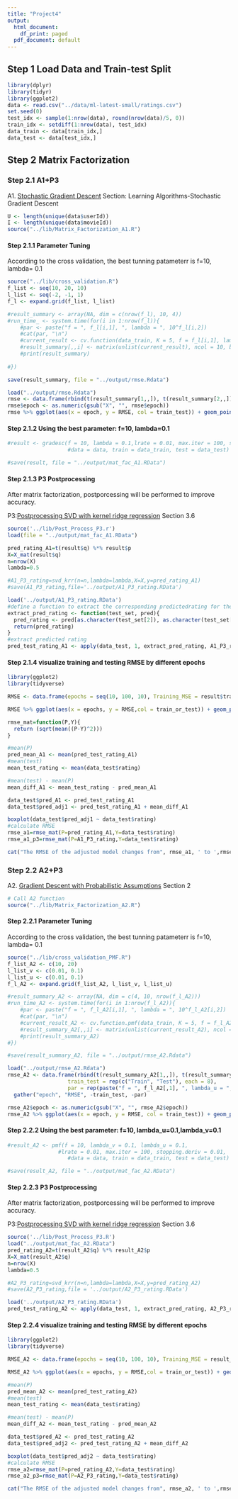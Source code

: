 ```yaml
---
title: "Project4"
output:
  html_document:
    df_print: paged
  pdf_document: default
---
```



## Step 1 Load Data and Train-test Split
```r
library(dplyr)
library(tidyr)
library(ggplot2)
data <- read.csv("../data/ml-latest-small/ratings.csv")
set.seed(0)
test_idx <- sample(1:nrow(data), round(nrow(data)/5, 0))
train_idx <- setdiff(1:nrow(data), test_idx)
data_train <- data[train_idx,]
data_test <- data[test_idx,]
```

## Step 2 Matrix Factorization
### Step 2.1 A1+P3

A1. [Stochastic Gradient Descent](./paper/P1 Recommender-Systems.pdf) Section: Learning Algorithms-Stochastic Gradient Descent

```r
U <- length(unique(data$userId))
I <- length(unique(data$movieId))
source("../lib/Matrix_Factorization_A1.R")
```


#### Step 2.1.1 Parameter Tuning
According to the cross validation, the best tunning patameterr is f=10, lambda= 0.1
```r
source("../lib/cross_validation.R")
f_list <- seq(10, 20, 10)
l_list <- seq(-2, -1, 1)
f_l <- expand.grid(f_list, l_list)
```


```r
#result_summary <- array(NA, dim = c(nrow(f_l), 10, 4))
#run_time_ <- system.time(for(i in 1:nrow(f_l)){
    #par <- paste("f = ", f_l[i,1], ", lambda = ", 10^f_l[i,2])
    #cat(par, "\n")
    #current_result <- cv.function(data_train, K = 5, f = f_l[i,1], lambda = 10^f_l[i,2])
    #result_summary[,,i] <- matrix(unlist(current_result), ncol = 10, byrow = T) 
    #print(result_summary)
  
#})

save(result_summary, file = "../output/rmse.Rdata")
```

```r
load("../output/rmse.Rdata")
rmse <- data.frame(rbind(t(result_summary[1,,]), t(result_summary[2,,])), train_test = rep(c("Train", "Test"), each = 4), par = rep(paste("f = ", f_l[,1], ", lambda = ", 10^f_l[,2]), times = 2)) %>% gather("epoch", "RMSE", -train_test, -par)
rmse$epoch <- as.numeric(gsub("X", "", rmse$epoch))
rmse %>% ggplot(aes(x = epoch, y = RMSE, col = train_test)) + geom_point() + facet_grid(~par)
```

#### Step 2.1.2 Using the best parameter: f=10, lambda=0.1
```r
#result <- gradesc(f = 10, lambda = 0.1,lrate = 0.01, max.iter = 100, stopping.deriv = 0.01,
                   #data = data, train = data_train, test = data_test)

#save(result, file = "../output/mat_fac_A1.RData")

```



#### Step 2.1.3 P3 Postprocessing
After matrix factorization, postporcessing will be performed to improve accuracy.

P3:[Postprocessing SVD with kernel ridge regression](./paper/P2 Improving regularized singular value decomposition for collaborative filtering .pdf) Section 3.6


```r
source('../lib/Post_Process_P3.r')
load(file = "../output/mat_fac_A1.RData")

pred_rating_A1=t(result$q) %*% result$p
X=X_mat(result$q)
n=nrow(X)
lambda=0.5

#A1_P3_rating=svd_krr(n=n,lambda=lambda,X=X,y=pred_rating_A1)
#save(A1_P3_rating,file='../output/A1_P3_rating.RData')

load('../output/A1_P3_rating.RData')
#define a function to extract the corresponding predictedrating for the test set.
extract_pred_rating <- function(test_set, pred){
  pred_rating <- pred[as.character(test_set[2]), as.character(test_set[1])]
  return(pred_rating)
}
#extract predicted rating
pred_test_rating_A1 <- apply(data_test, 1, extract_pred_rating, A1_P3_rating)
```

#### Step 2.1.4 visualize training and testing RMSE by different epochs 

```r

library(ggplot2)
library(tidyverse)

RMSE <- data.frame(epochs = seq(10, 100, 10), Training_MSE = result$train_RMSE, Test_MSE = result$test_RMSE) %>% gather(key = train_or_test, value = RMSE, -epochs)

RMSE %>% ggplot(aes(x = epochs, y = RMSE,col = train_or_test)) + geom_point() + scale_x_discrete(limits = seq(10, 100, 10)) + xlim(c(0, 100))

```


```r
rmse_mat=function(P,Y){
  return (sqrt(mean((P-Y)^2)))
}

#mean(P)
pred_mean_A1 <- mean(pred_test_rating_A1)
#mean(test)
mean_test_rating <- mean(data_test$rating)

#mean(test) - mean(P)
mean_diff_A1 <- mean_test_rating - pred_mean_A1

data_test$pred_A1 <- pred_test_rating_A1
data_test$pred_adj1 <- pred_test_rating_A1 + mean_diff_A1

boxplot(data_test$pred_adj1 ~ data_test$rating)
#calculate RMSE
rmse_a1=rmse_mat(P=pred_rating_A1,Y=data_test$rating)
rmse_a1_p3=rmse_mat(P=A1_P3_rating,Y=data_test$rating)

cat("The RMSE of the adjusted model changes from", rmse_a1, ' to ',rmse_a1_p3)
```



### Step 2.2 A2+P3
A2. [Gradient Descent with Probabilistic Assumptions](./paper/P3 probabilistic-matrix-factorization.pdf) Section 2

```r
# Call A2 function
source("../lib/Matrix_Factorization_A2.R")
```

#### Step 2.2.1 Parameter Tuning
According to the cross validation, the best tunning patameterr is f=10, lambda= 0.1
```r
source("../lib/cross_validation_PMF.R")
f_list_A2 <- c(10, 20)
l_list_v <- c(0.01, 0.1)
l_list_u <- c(0.01, 0.1)
f_l_A2 <- expand.grid(f_list_A2, l_list_v, l_list_u)
```

```r
#result_summary_A2 <- array(NA, dim = c(4, 10, nrow(f_l_A2)))
#run_time_A2 <- system.time(for(i in 1:nrow(f_l_A2)){
    #par <- paste("f = ", f_l_A2[i,1], ", lambda = ", 10^f_l_A2[i,2])
    #cat(par, "\n")
    #current_result_A2 <- cv.function.pmf(data_train, K = 5, f = f_l_A2[i,1],lambda_v=f_l_A2[i,2], lambda_u=f_l_A2[i,3])
    #result_summary_A2[,,i] <- matrix(unlist(current_result_A2), ncol = 10, byrow = T) 
    #print(result_summary_A2)
#})

#save(result_summary_A2, file = "../output/rmse_A2.Rdata")
```

```r
load("../output/rmse_A2.Rdata")
rmse_A2 <- data.frame(rbind(t(result_summary_A2[1,,]), t(result_summary_A2[2,,])), 
                   train_test = rep(c("Train", "Test"), each = 8), 
                   par = rep(paste("f = ", f_l_A2[,1], ", lambda_u = ", f_l_A2[,2], 'lambda_v = ', f_l_A2[,3]), times = 2)) %>% 
  gather("epoch", "RMSE", -train_test, -par)

rmse_A2$epoch <- as.numeric(gsub("X", "", rmse_A2$epoch))
rmse_A2 %>% ggplot(aes(x = epoch, y = RMSE, col = train_test)) + geom_point() + facet_grid(~par)
```

#### Step 2.2.2 Using the best parameter: f=10, lambda_u=0.1,lambda_v=0.1
```r
#result_A2 <- pmf(f = 10, lambda_v = 0.1, lambda_u = 0.1,
                #lrate = 0.01, max.iter = 100, stopping.deriv = 0.01,
                   #data = data, train = data_train, test = data_test) ##f and lambda change

#save(result_A2, file = "../output/mat_fac_A2.RData")

```

#### Step 2.2.3 P3 Postprocessing
After matrix factorization, postporcessing will be performed to improve accuracy.

P3:[Postprocessing SVD with kernel ridge regression](./paper/P2 Improving regularized singular value decomposition for collaborative filtering .pdf) Section 3.6
```r
source('../lib/Post_Process_P3.R')
load("../output/mat_fac_A2.RData")
pred_rating_A2=t(result_A2$q) %*% result_A2$p
X=X_mat(result_A2$q)
n=nrow(X)
lambda=0.5

#A2_P3_rating=svd_krr(n=n,lambda=lambda,X=X,y=pred_rating_A2)
#save(A2_P3_rating,file = '../output/A2_P3_rating.RData')

load('../output/A2_P3_rating.RData')
pred_test_rating_A2 <- apply(data_test, 1, extract_pred_rating, A2_P3_rating)
```
#### Step 2.2.4 visualize training and testing RMSE by different epochs 
```r
library(ggplot2)
library(tidyverse)

RMSE_A2 <- data.frame(epochs = seq(10, 100, 10), Training_MSE = result_A2$train_RMSE, Test_MSE = result_A2$test_RMSE) %>% gather(key = train_or_test, value = RMSE, -epochs)

RMSE_A2 %>% ggplot(aes(x = epochs, y = RMSE,col = train_or_test)) + geom_point() + scale_x_discrete(limits = seq(10, 100, 10)) + xlim(c(0, 100))
```

```r

#mean(P)
pred_mean_A2 <- mean(pred_test_rating_A2)
#mean(test)
mean_test_rating <- mean(data_test$rating)

#mean(test) - mean(P)
mean_diff_A2 <- mean_test_rating - pred_mean_A2

data_test$pred_A2 <- pred_test_rating_A2
data_test$pred_adj2 <- pred_test_rating_A2 + mean_diff_A2

boxplot(data_test$pred_adj2 ~ data_test$rating)
#calculate RMSE
rmse_a2=rmse_mat(P=pred_rating_A2,Y=data_test$rating)
rmse_a2_p3=rmse_mat(P=A2_P3_rating,Y=data_test$rating)

cat("The RMSE of the adjusted model changes from", rmse_a2, ' to ',rmse_a2_p3)
```

